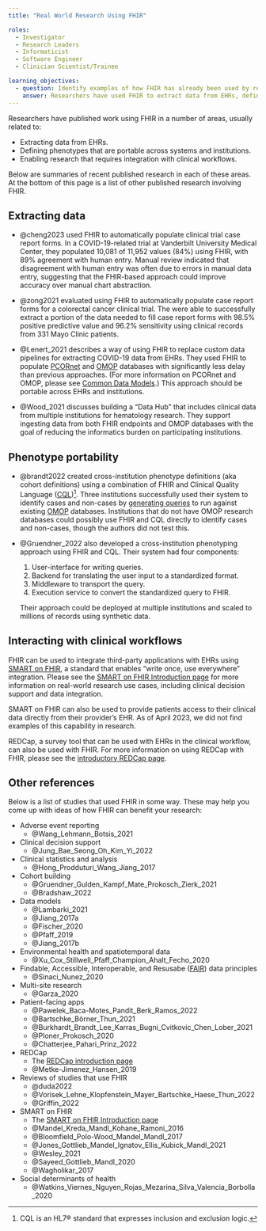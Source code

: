 ```yaml
---
title: "Real World Research Using FHIR"

roles:
  - Investigator
  - Research Leaders
  - Informaticist
  - Software Engineer
  - Clinician Scientist/Trainee

learning_objectives:
  - question: Identify examples of how FHIR has already been used by researchers.
    answer: Researchers have used FHIR to extract data from EHRs, define phenotypes that are portable across systems and institutions, and enable research that requires integration with clinical workflows.
---
```


Researchers have published work using FHIR in a number of areas, usually related to:

-   Extracting data from EHRs.
-   Defining phenotypes that are portable across systems and institutions.
-   Enabling research that requires integration with clinical workflows.

Below are summaries of recent published research in each of these areas. At the bottom of this page is a list of other published research involving FHIR.

## Extracting data

-   @cheng2023 used FHIR to automatically populate clinical trial case report forms. In a COVID-19-related trial at Vanderbilt University Medical Center, they populated 10,081 of 11,952 values (84%) using FHIR, with 89% agreement with human entry. Manual review indicated that disagreement with human entry was often due to errors in manual data entry, suggesting that the FHIR-based approach could improve accuracy over manual chart abstraction.

-   @zong2021 evaluated using FHIR to automatically populate case report forms for a colorectal cancer clinical trial. The were able to successfully extract a portion of the data needed to fill case report forms with 98.5% positive predictive value and 96.2% sensitivity using clinical records from 331 Mayo Clinic patients.

-   @Lenert_2021 describes a way of using FHIR to replace custom data pipelines for extracting COVID-19 data from EHRs. They used FHIR to populate [PCORnet](https://pcornet.org/) and [OMOP](https://www.ohdsi.org/data-standardization/) databases with significantly less delay than previous approaches. (For more information on PCORnet and OMOP, please see [Common Data Models](cdms.qmd).) This approach should be portable across EHRs and institutions.

-   @Wood_2021 discusses building a "Data Hub" that includes clinical data from multiple institutions for hematology research. They support ingesting data from both FHIR endpoints and OMOP databases with the goal of reducing the informatics burden on participating institutions.

## Phenotype portability

-   @brandt2022 created cross-institution phenotype definitions (aka cohort definitions) using a combination of FHIR and Clinical Quality Language ([CQL](https://cql.hl7.org))[^1]. Three institutions successfully used their system to identify cases and non-cases by [generating queries](https://github.com/PheMA/cql-on-omop) to run against existing [OMOP](https://www.ohdsi.org/data-standardization/) databases. Institutions that do not have OMOP research databases could possibly use FHIR and CQL directly to identify cases and non-cases, though the authors did not test this.

-   @Gruendner_2022 also developed a cross-institution phenotyping approach using FHIR and CQL. Their system had four components:

    1.  User-interface for writing queries.
    2.  Backend for translating the user input to a standardized format.
    3.  Middleware to transport the query.
    4.  Execution service to convert the standardized query to FHIR.

    Their approach could be deployed at multiple institutions and scaled to millions of records using synthetic data.

[^1]: CQL is an HL7® standard that expresses inclusion and exclusion logic.

## Interacting with clinical workflows

FHIR can be used to integrate third-party applications with EHRs using [SMART on FHIR](https://smarthealthit.org/about-smart-2/), a standard that enables "write once, use everywhere" integration. Please see the [SMART on FHIR Introduction page](smart-on-fhir-intro.qmd#research-use-cases) for more information on real-world research use cases, including clinical decision support and data integration.

SMART on FHIR can also be used to provide patients access to their clinical data directly from their provider's EHR. As of April 2023, we did not find examples of this capability in research.

REDCap, a survey tool that can be used with EHRs in the clinical workflow, can also be used with FHIR. For more information on using REDCap with FHIR, please see the [introductory REDCap page](redcap-intro.qmd).

## Other references

Below is a list of studies that used FHIR in some way. These may help you come up with ideas of how FHIR can benefit your research:

-   Adverse event reporting
    -   @Wang_Lehmann_Botsis_2021
-   Clinical decision support
    -   @Jung_Bae_Seong_Oh_Kim_Yi_2022
-   Clinical statistics and analysis
    -   @Hong_Prodduturi_Wang_Jiang_2017
-   Cohort building
    -   @Gruendner_Gulden_Kampf_Mate_Prokosch_Zierk_2021
    -   @Bradshaw_2022
-   Data models
    -   @Lambarki_2021
    -   @Jiang_2017a
    -   @Fischer_2020
    -   @Pfaff_2019
    -   @Jiang_2017b
-   Environmental health and spatiotemporal data
    -   @Xu_Cox_Stillwell_Pfaff_Champion_Ahalt_Fecho_2020
-   Findable, Accessible, Interoperable, and Resusabe ([FAIR](https://www.go-fair.org/fair-principles/)) data principles
    -   @Sinaci_Nunez_2020
-   Multi-site research
    -   @Garza_2020
-   Patient-facing apps
    -   @Pawelek_Baca-Motes_Pandit_Berk_Ramos_2022
    -   @Bartschke_Börner_Thun_2021
    -   @Burkhardt_Brandt_Lee_Karras_Bugni_Cvitkovic_Chen_Lober_2021
    -   @Ploner_Prokosch_2020
    -   @Chatterjee_Pahari_Prinz_2022
-   REDCap
    -   The [REDCap introduction page](redcap-intro.qmd)
    -   @Metke-Jimenez_Hansen_2019
-   Reviews of studies that use FHIR
    -   @duda2022
    -   @Vorisek_Lehne_Klopfenstein_Mayer_Bartschke_Haese_Thun_2022
    -   @Griffin_2022
-   SMART on FHIR
    -   The [SMART on FHIR Introduction page](smart-on-fhir-intro.qmd#research-use-cases)
    -   @Mandel_Kreda_Mandl_Kohane_Ramoni_2016
    -   @Bloomfield_Polo-Wood_Mandel_Mandl_2017
    -   @Jones_Gottlieb_Mandel_Ignatov_Ellis_Kubick_Mandl_2021
    -   @Wesley_2021
    -   @Sayeed_Gottlieb_Mandl_2020
    -   @Wagholikar_2017
-   Social determinants of health
    -   @Watkins_Viernes_Nguyen_Rojas_Mezarina_Silva_Valencia_Borbolla_2020
